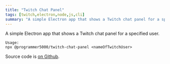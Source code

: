 ```yaml
---
title: "Twitch Chat Panel"
tags: [twitch,electron,node,js,cli]
summary: "A simple Electron app that shows a Twitch chat panel for a specified user"
---
```


A simple Electron app that shows a Twitch chat panel for a specified user.  

```
Usage:
npx @programmer5000/twitch-chat-panel <nameOfTwitchUser>
```

Source code is [on Github](https://github.com/pmaxhogan/twitch-chat-panel).
